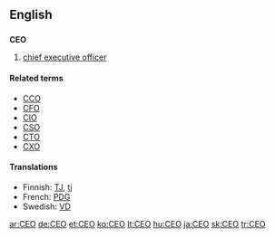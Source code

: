 {{see|ceo}}
==English==

==={{initialism}}===
'''CEO'''

# [[chief executive officer]]

====Related terms====
*[[CCO]]
*[[CFO]]
*[[CIO]]
*[[CSO]]
*[[CTO]]
*[[CXO]]

====Translations====
*Finnish: [[TJ]], [[tj]]
*French: [[PDG]]
*Swedish: [[VD]]

[[ar:CEO]]
[[de:CEO]]
[[et:CEO]]
[[ko:CEO]]
[[lt:CEO]]
[[hu:CEO]]
[[ja:CEO]]
[[sk:CEO]]
[[tr:CEO]]